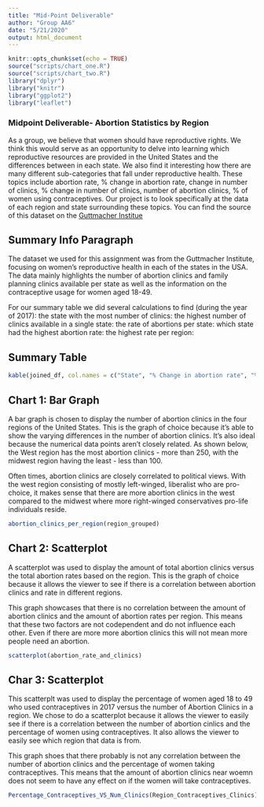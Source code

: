 ```yaml
---
title: "Mid-Point Deliverable"
author: "Group AA6"
date: "5/21/2020"
output: html_document
---
```


```r
knitr::opts_chunk$set(echo = TRUE)
source("scripts/chart_one.R")
source("scripts/chart_two.R")
library("dplyr")
library("knitr")
library("ggplot2")
library("leaflet")
```
### Midpoint Deliverable- Abortion Statistics by Region
As a group, we believe that women should have reproductive rights. We think this
would serve as an opportunity to delve into learning which reproductive resources
are provided in the United States and the differences between in each state. We
also find it interesting how there are many different sub-categories that fall
under reproductive health. These topics include abortion rate, % change in
abortion rate, change in number of clinics, % change in number of clinics,
number of abortion clinics, % of women using contraceptives. Our project is to
look specifically at the data of each region and state surrounding these topics.
You can find the source of this dataset on the
[Guttmacher Institue](https://data.guttmacher.org/states/table?dataset=data&state=AL+AK+AZ+AR+CA+CO+CT+DE+DC+FL+GA+HI+ID+IL+IN+IA+KS+KY+LA+ME+MD+MA+MI+MN+MS+MO+MT+NE+NV+NH+NJ+NM+NY+NC+ND+OH+OK+OR+PA+RI+SC+SD+TN+TX+UT+VT+VA+WA+WV+WI+WY&topics=57+283+65) 


## Summary Info Paragraph 
The dataset we used for this assignment was from the Guttmacher Institute, 
focusing on women’s reproductive health in each of the states in the USA. 
The data mainly highlights the number of abortion clinics and family planning
clinics available per state as well as the information  on the contraceptive 
usage for women aged 18-49.

For our summary table we did several calculations to find
(during the year of 2017):
the state with the most number of clinics: 
the highest number of clinics available in a single state:
the rate of abortions per state: 
which state had the highest abortion rate:
the highest rate per region:   

## Summary Table 
```r
kable(joined_df, col.names = c("State", "% Change in abortion rate", "% Change in the no. of abortion clinics","Abortion Rate", "Number of women using contraceptives", "Change in the no. of abortion clinics", "No. of abortion clinics", "State Code", "Region", "Division"))
```

## Chart 1: Bar Graph
A bar graph is chosen to display the number of abortion clinics in the four
regions of the United States. This is the graph of choice because it’s able to
show the varying differences in the number of abortion clinics. It’s also ideal
because the numerical data points aren’t closely related. As shown below, the
West region has the most abortion clinics - more than 250, with the midwest
region having the least - less than 100. 

Often times, abortion clinics are closely correlated to political views. With
the west region consisting of mostly left-winged, liberalist who are
pro-choice, it makes sense that there are more abortion clinics in the west
compared to the midwest where more right-winged conservatives pro-life
individuals reside.

``` r
abortion_clinics_per_region(region_grouped)
```

## Chart 2: Scatterplot
A scatterplot was used to display the amount of total abortion clinics versus
the total abortion rates based on the region. This is the graph of choice
because it allows the viewer to see if there is a correlation between abortion
clinics and rate in different regions.

This graph showcases that there is no correlation between the amount of
abortion clinics and the amount of abortion rates per region. This means that
these two factors are not codependent and do not influence each other.
Even if there are more more abortion clinics this will not mean more people
need an abortion. 

```r
scatterplot(abortion_rate_and_clinics)
```

## Char 3: Scatterplot 
This scatterplt was used to display the percentage of women aged 18 to 49 who
used contraceptives in 2017 versus the number of Abortion Clinics in a region.
We chose to do a scatterplot because it allows the viewer to easily see if there
is a correlation between the number of abortion cinlics and the percentage of
women using contraceptives. It also allows the viewer to easily see which region
that data is from.

This graph shoes that there probably is not any correlation between the number of
abortion clinics and the percentage of women taking contraceptives. This means
that the amount of abortion clinics near woemn does not seem to have any effect
on if the women will take contraceptives.

```r
Percentage_Contraceptives_VS_Num_Clinics(Region_Contraceptives_Clinics)
```
